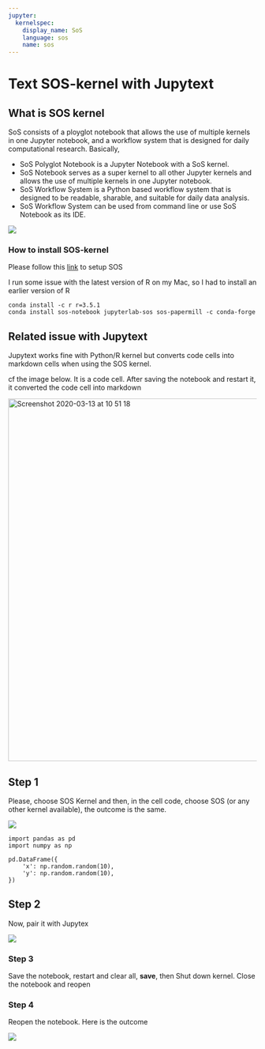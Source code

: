---
jupyter:
  kernelspec:
    display_name: SoS
    language: sos
    name: sos
---

<!-- #region Collapsed="false" kernel="SoS" -->
# Text SOS-kernel with Jupytext

## What is SOS kernel

SoS consists of a ployglot notebook that allows the use of multiple kernels in one Jupyter notebook, and a workflow system that is designed for daily computational research. Basically,

- SoS Polyglot Notebook is a Jupyter Notebook with a SoS kernel.
- SoS Notebook serves as a super kernel to all other Jupyter kernels and allows the use of multiple kernels in one Jupyter notebook.
- SoS Workflow System is a Python based workflow system that is designed to be readable, sharable, and suitable for daily data analysis.
- SoS Workflow System can be used from command line or use SoS Notebook as its IDE.

![](https://vatlab.github.io/sos-docs/doc/media/SoS_Notebook_and_Workflow.png)

### How to install SOS-kernel

Please follow this [link](https://vatlab.github.io/sos-docs/running.html#Conda-installation) to setup SOS

I run some issue with the latest version of R on my Mac, so I had to install an earlier version of R

```
conda install -c r r=3.5.1
conda install sos-notebook jupyterlab-sos sos-papermill -c conda-forge
```

## Related issue with Jupytext

Jupytext works fine with Python/R kernel but converts code cells into markdown cells when using the SOS kernel.

cf the image below. It is a code cell. After saving the notebook and restart it, it converted the code cell into markdown

<img width="734" alt="Screenshot 2020-03-13 at 10 51 18" src="https://user-images.githubusercontent.com/33351426/76610049-9e704600-6518-11ea-861e-b4f691d1a478.png">
<!-- #endregion -->

<!-- #region Collapsed="false" kernel="SoS" -->
## Step 1

Please, choose SOS Kernel and then, in the cell code, choose SOS (or any other kernel available), the outcome is the same.

![](https://drive.google.com/uc?export=view&id=1OtyxfwoRyVK23XHnmd9JR-crBgHBL5mt)
<!-- #endregion -->

```{sos Collapsed="false", kernel="SoS"}
import pandas as pd 
import numpy as np

pd.DataFrame({
    'x': np.random.random(10),
    'y': np.random.random(10),
})
```

<!-- #region Collapsed="false" kernel="python3" -->
## Step 2

Now, pair it with Jupytex

![](https://drive.google.com/uc?export=view&id=1Wtx-YPAXY8HWHqzCcy4iIgHpzt_9emEn)
<!-- #endregion -->

<!-- #region Collapsed="false" kernel="python3" -->
### Step 3

Save the notebook, restart and clear all, **save**, then Shut down kernel. Close the notebook and reopen
<!-- #endregion -->

<!-- #region Collapsed="false" kernel="python3" -->
### Step 4

Reopen the notebook. Here is the outcome

![](https://drive.google.com/uc?export=view&id=12C70unbSPv0gHCZaCICEUy7kO7wM93JH)


<!-- #endregion -->
